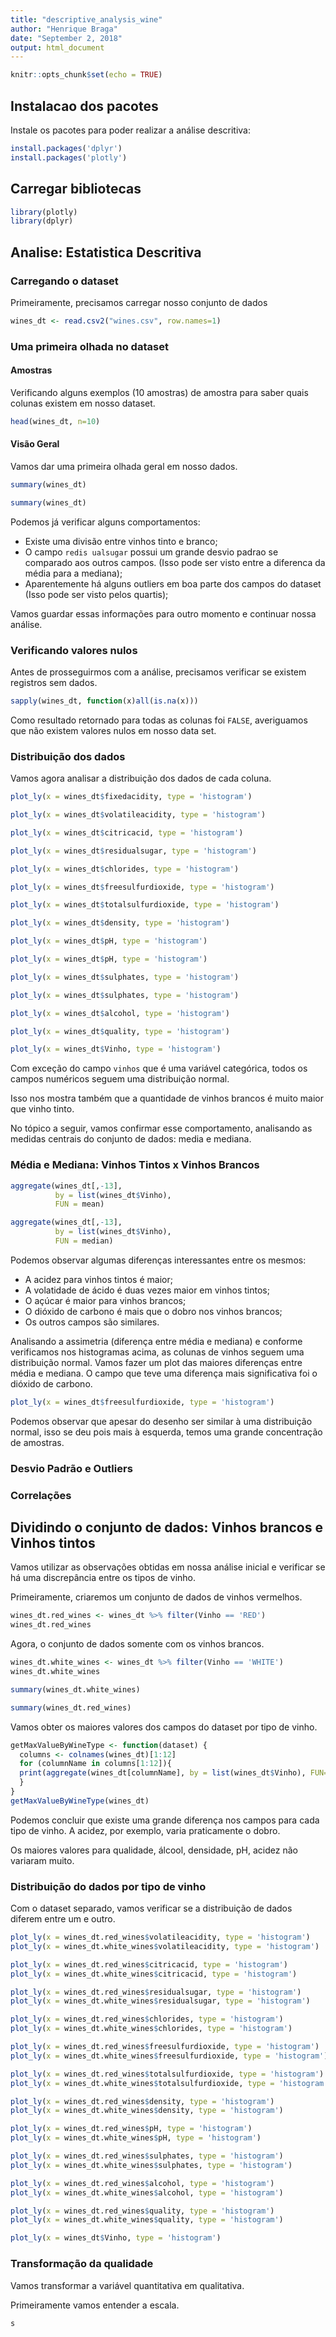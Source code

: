 ```yaml
---
title: "descriptive_analysis_wine"
author: "Henrique Braga"
date: "September 2, 2018"
output: html_document
---
```


```r
knitr::opts_chunk$set(echo = TRUE)
```


## Instalacao dos pacotes

Instale os pacotes para poder realizar a análise descritiva:

```r
install.packages('dplyr')
install.packages('plotly')
```

## Carregar bibliotecas
```r
library(plotly)
library(dplyr)
```

## Analise: Estatistica Descritiva

### Carregando o dataset 

Primeiramente, precisamos carregar nosso conjunto de dados

```r
wines_dt <- read.csv2("wines.csv", row.names=1)
```

### Uma primeira olhada no dataset

#### Amostras

Verificando alguns exemplos (10 amostras) de amostra para saber quais colunas existem em nosso dataset.

```r
head(wines_dt, n=10)
```

#### Visão Geral
Vamos dar uma primeira olhada geral em nosso dados.

```r
summary(wines_dt)
```

```r
summary(wines_dt)
```

Podemos já verificar alguns comportamentos:

* Existe uma divisão entre vinhos tinto e branco;
* O campo `redis ualsugar` possui um grande desvio padrao se comparado aos outros campos. (Isso pode ser visto entre a diferenca da média para a mediana);
* Aparentemente há alguns outliers em boa parte dos campos do dataset (Isso pode ser visto pelos quartis);

Vamos guardar essas informações para outro momento e continuar nossa análise.

### Verificando valores nulos

Antes de prosseguirmos com a análise, precisamos verificar se existem registros sem dados.

```r
sapply(wines_dt, function(x)all(is.na(x)))
```

Como resultado retornado para todas as colunas foi `FALSE`, averiguamos que não existem valores nulos em nosso data set.

### Distribuição dos dados

Vamos agora analisar a distribuição dos dados de cada coluna.

```r
plot_ly(x = wines_dt$fixedacidity, type = 'histogram')
```

```r
plot_ly(x = wines_dt$volatileacidity, type = 'histogram')
```

```r
plot_ly(x = wines_dt$citricacid, type = 'histogram')
```

```r
plot_ly(x = wines_dt$residualsugar, type = 'histogram')
```

```r
plot_ly(x = wines_dt$chlorides, type = 'histogram')
```

```r
plot_ly(x = wines_dt$freesulfurdioxide, type = 'histogram')
```

```r
plot_ly(x = wines_dt$totalsulfurdioxide, type = 'histogram')
```

```r
plot_ly(x = wines_dt$density, type = 'histogram')
```

```r
plot_ly(x = wines_dt$pH, type = 'histogram')
```

```r
plot_ly(x = wines_dt$pH, type = 'histogram')
```

```r
plot_ly(x = wines_dt$sulphates, type = 'histogram')
```

```r
plot_ly(x = wines_dt$sulphates, type = 'histogram')
```

```r
plot_ly(x = wines_dt$alcohol, type = 'histogram')
```

```r
plot_ly(x = wines_dt$quality, type = 'histogram')
```

```r
plot_ly(x = wines_dt$Vinho, type = 'histogram')
```

Com exceção do campo `vinhos` que é uma variável categórica, todos os campos numéricos seguem uma distribuição normal.

Isso nos mostra também que a quantidade de vinhos brancos é muito maior que vinho tinto.

No tópico a seguir, vamos confirmar esse comportamento, analisando as medidas centrais do conjunto de dados: media e mediana.

### Média e Mediana: Vinhos Tintos x Vinhos Brancos


```r
aggregate(wines_dt[,-13],
          by = list(wines_dt$Vinho),
          FUN = mean)
```

```r
aggregate(wines_dt[,-13],
          by = list(wines_dt$Vinho),
          FUN = median)
```

Podemos observar algumas diferenças interessantes entre os mesmos: 

* A acidez para vinhos tintos é maior;
* A volatidade de ácido é duas vezes maior em vinhos tintos;
* O açúcar é maior para vinhos brancos;
* O dióxido de carbono é mais que o dobro nos vinhos brancos;
* Os outros campos são similares.


Analisando a assimetria (diferença entre média e mediana) e conforme verificamos nos histogramas acima, as colunas de vinhos seguem uma distribuição normal. Vamos fazer um plot das maiores diferenças entre média e mediana. O campo que teve uma diferença mais significativa foi o dióxido de carbono.

```r
plot_ly(x = wines_dt$freesulfurdioxide, type = 'histogram')
```

Podemos observar que apesar do desenho ser similar à uma distribuição normal, isso se deu pois mais à esquerda, temos uma grande concentração de amostras.

### Desvio Padrão e Outliers

### Correlações

## Dividindo o conjunto de dados: Vinhos brancos e Vinhos tintos

Vamos utilizar as observações obtidas em nossa análise inicial e verificar se há uma discrepância entre os tipos de vinho.


Primeiramente, criaremos um conjunto de dados de vinhos vermelhos.

```r
wines_dt.red_wines <- wines_dt %>% filter(Vinho == 'RED')
wines_dt.red_wines
```

Agora, o conjunto de dados somente com os vinhos brancos.

```r
wines_dt.white_wines <- wines_dt %>% filter(Vinho == 'WHITE')
wines_dt.white_wines
```

```r
summary(wines_dt.white_wines)
```

```r
summary(wines_dt.red_wines)
```

Vamos obter os maiores valores dos campos do dataset por tipo de vinho.

```r
getMaxValueByWineType <- function(dataset) {
  columns <- colnames(wines_dt)[1:12]
  for (columnName in columns[1:12]){
  print(aggregate(wines_dt[columnName], by = list(wines_dt$Vinho), FUN=mean, na.rm = TRUE))
  }  
}
getMaxValueByWineType(wines_dt)
```

Podemos concluir que existe uma grande diferença nos campos para cada tipo de vinho. A acidez, por exemplo, varia praticamente o dobro.

Os maiores valores para qualidade, álcool, densidade, pH, acidez não variaram muito.

### Distribuição do dados por tipo de vinho

Com o dataset separado, vamos verificar se a distribuição de dados diferem entre um e outro.

```r
plot_ly(x = wines_dt.red_wines$volatileacidity, type = 'histogram')
plot_ly(x = wines_dt.white_wines$volatileacidity, type = 'histogram')

```

```r
plot_ly(x = wines_dt.red_wines$citricacid, type = 'histogram')
plot_ly(x = wines_dt.white_wines$citricacid, type = 'histogram')
```

```r
plot_ly(x = wines_dt.red_wines$residualsugar, type = 'histogram')
plot_ly(x = wines_dt.white_wines$residualsugar, type = 'histogram')

```

```r
plot_ly(x = wines_dt.red_wines$chlorides, type = 'histogram')
plot_ly(x = wines_dt.white_wines$chlorides, type = 'histogram')
```

```r
plot_ly(x = wines_dt.red_wines$freesulfurdioxide, type = 'histogram')
plot_ly(x = wines_dt.white_wines$freesulfurdioxide, type = 'histogram')
```

```r
plot_ly(x = wines_dt.red_wines$totalsulfurdioxide, type = 'histogram')
plot_ly(x = wines_dt.white_wines$totalsulfurdioxide, type = 'histogram')
```

```r
plot_ly(x = wines_dt.red_wines$density, type = 'histogram')
plot_ly(x = wines_dt.white_wines$density, type = 'histogram')
```

```r
plot_ly(x = wines_dt.red_wines$pH, type = 'histogram')
plot_ly(x = wines_dt.white_wines$pH, type = 'histogram')
```

```r
plot_ly(x = wines_dt.red_wines$sulphates, type = 'histogram')
plot_ly(x = wines_dt.white_wines$sulphates, type = 'histogram')
```

```r
plot_ly(x = wines_dt.red_wines$alcohol, type = 'histogram')
plot_ly(x = wines_dt.white_wines$alcohol, type = 'histogram')
```

```r
plot_ly(x = wines_dt.red_wines$quality, type = 'histogram')
plot_ly(x = wines_dt.white_wines$quality, type = 'histogram')
```

```r
plot_ly(x = wines_dt$Vinho, type = 'histogram')
```


### Transformação da qualidade

Vamos transformar a variável quantitativa em qualitativa.

Primeiramente vamos entender a escala.


```r
s
```